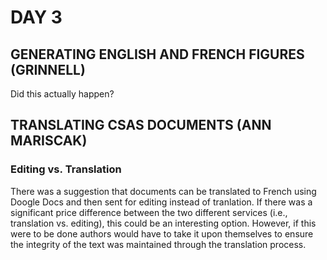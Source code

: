# DAY 3

## GENERATING ENGLISH AND FRENCH FIGURES (GRINNELL)

Did this actually happen? 

## TRANSLATING CSAS DOCUMENTS (ANN MARISCAK)

### Editing vs. Translation
There was a suggestion that documents can be translated to French using Doogle Docs and then sent for editing instead of tranlation. If there was a significant price difference between the two different services (i.e., translation vs. editing), this could be an interesting option. However, if this were to be done authors would have to take it upon themselves to ensure the integrity of the text was maintained through the translation process. 